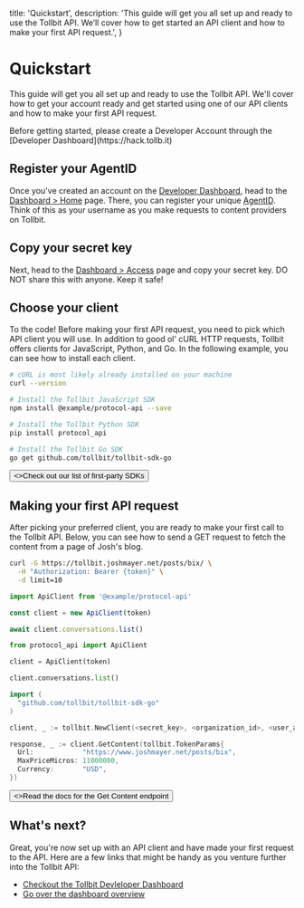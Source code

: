   title: 'Quickstart',
  description:
    'This guide will get you all set up and ready to use the Tollbit API. We’ll cover how to get started an API client and how to make your first API request.',
}

# Quickstart

This guide will get you all set up and ready to use the Tollbit API. We'll cover how to get your account ready and get started using one of
our API clients and how to make your first API request.

<Note>
  Before getting started, please create a Developer Account through the
  [Developer Dashboard](https://hack.tollb.it)
</Note>

## Register your AgentID

Once you've created an account on the [Developer Dashboard](https://hack.tollb.it), head to the [Dashboard > Home](https://hack.tollb.it/home) page. There, you can
register your unique [AgentID](/dev-overview#agentid). Think of this as your username as you make requests to content providers on Tollbit.

## Copy your secret key

Next, head to the [Dashboard > Access](https://hack.tollb.it/access) page and copy your secret key. DO NOT share this with anyone. Keep it safe!

## Choose your client

To the code! Before making your first API request, you need to pick which API client you will use.
In addition to good ol' cURL HTTP requests, Tollbit offers clients for JavaScript, Python, and Go.
In the following example, you can see how to install each client.

<CodeGroup>

```bash {{ title: 'cURL' }}
# cURL is most likely already installed on your machine
curl --version
```

```bash {{ language: 'js' }}
# Install the Tollbit JavaScript SDK
npm install @example/protocol-api --save
```

```bash {{ language: 'python' }}
# Install the Tollbit Python SDK
pip install protocol_api
```

```bash {{ language: 'go' }}
# Install the Tollbit Go SDK
go get github.com/tollbit/tollbit-sdk-go
```

</CodeGroup>

<div className="not-prose">
  <Button href="/sdks" variant="text" arrow="right">
    <>Check out our list of first-party SDKs</>
  </Button>
</div>

## Making your first API request

After picking your preferred client, you are ready to make your first call to the Tollbit API. Below, you can see how to send a GET request to fetch the content from a page of Josh's blog.

<CodeGroup tag="GET" label="https://tollbit.joshmayer.net/posts/bix">

```bash {{ title: 'cURL' }}
curl -G https://tollbit.joshmayer.net/posts/bix/ \
  -H "Authorization: Bearer {token}" \
  -d limit=10
```

```js
import ApiClient from '@example/protocol-api'

const client = new ApiClient(token)

await client.conversations.list()
```

```python
from protocol_api import ApiClient

client = ApiClient(token)

client.conversations.list()
```

```go
import (
  "github.com/tollbit/tollbit-sdk-go"
)

client, _ := tollbit.NewClient(<secret_key>, <organization_id>, <user_agent>)

response, _ := client.GetContent(tollbit.TokenParams{
  Url:            "https://www.joshmayer.net/posts/bix",
  MaxPriceMicros: 11000000,
  Currency:       "USD",
})
```

</CodeGroup>

<div className="not-prose">
  <Button href="/content" variant="text" arrow="right">
    <>Read the docs for the Get Content endpoint</>
  </Button>
</div>

## What's next?

Great, you're now set up with an API client and have made your first request to the API. Here are a few links that might be handy as you venture further into the Tollbit API:

- [Checkout the Tollbit Devleloper Dashboard](https://hack.tollb.it)
- [Go over the dashboard overview](/dev-overview)
